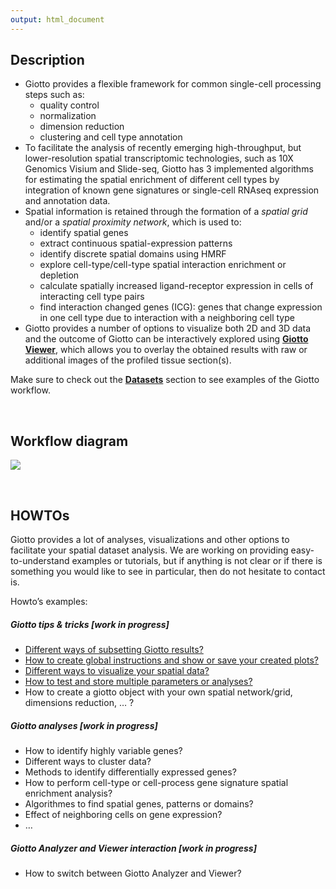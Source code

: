 ```yaml
---
output: html_document
---
```


## Description 
* Giotto provides a flexible framework for common single-cell processing steps such as:  
    + quality control
    + normalization
    + dimension reduction
    + clustering and cell type annotation
* To facilitate the analysis of recently emerging high-throughput, but lower-resolution spatial transcriptomic technologies, such as 10X Genomics Visium and Slide-seq, Giotto has 3 implemented algorithms for estimating the spatial enrichment of different cell types by integration of known gene signatures or single-cell RNAseq expression and annotation data.
* Spatial information is retained through the formation of a *spatial grid* and/or a *spatial proximity network*, which is used to:
    + identify spatial genes
    + extract continuous spatial-expression patterns
    + identify discrete spatial domains using HMRF
    + explore cell-type/cell-type spatial interaction enrichment or depletion
    + calculate spatially increased ligand-receptor expression in cells of interacting cell type pairs
    + find interaction changed genes (ICG): genes that change expression in one cell type due to interaction with a neighboring cell type
* Giotto provides a number of options to visualize both 2D and 3D data and the outcome of Giotto can be interactively explored using [**Giotto Viewer**](http://spatial.rc.fas.harvard.edu/giotto-viewer/), which allows you to overlay the obtained results with raw or additional images of the profiled tissue section(s). 

Make sure to check out the [**Datasets**](https://rubd.github.io/Giotto/articles/index.html) section to see examples of the Giotto workflow.

\  

## Workflow diagram 

<img src="../inst/images/general_figs/diagram_giotto_workflow.png" />

\  

## HOWTOs  

Giotto provides a lot of analyses, visualizations and other options to facilitate your spatial dataset analysis.
We are working on providing easy-to-understand examples or tutorials, but if anything is not clear or if there is something you
would like to see in particular, then do not hesitate to contact is.

Howto's examples:  

##### Giotto tips & tricks [work in progress]
- [Different ways of subsetting Giotto results?](./subset_giotto.html)
- [How to create global instructions and show or save your created plots?](./instructions_and_plotting.html)
- [Different ways to visualize your spatial data?](./visualization_options.html)
- [How to test and store multiple parameters or analyses?](./work_with_multiple_analyses.html)
- How to create a giotto object with your own spatial network/grid, dimensions reduction, ... ?  

##### Giotto analyses [work in progress]
- How to identify highly variable genes?  
- Different ways to cluster data?
- Methods to identify differentially expressed genes?  
- How to perform cell-type or cell-process gene signature spatial enrichment analysis?
- Algorithmes to find spatial genes, patterns or domains?
- Effect of neighboring cells on gene expression?  
- ...

##### Giotto Analyzer and Viewer interaction [work in progress]
- How to switch between Giotto Analyzer and Viewer?


\  

